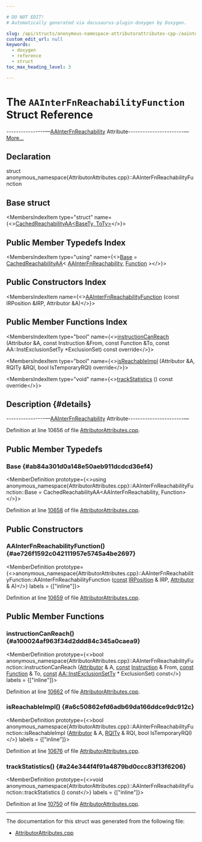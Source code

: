 ```yaml
---

# DO NOT EDIT!
# Automatically generated via docusaurus-plugin-doxygen by Doxygen.

slug: /api/structs/anonymous-namespace-attributorattributes-cpp-/aainterfnreachabilityfunction
custom_edit_url: null
keywords:
  - doxygen
  - reference
  - struct
toc_max_heading_level: 3

---
```





# The `AAInterFnReachabilityFunction` Struct Reference

<DoxygenPage pluginConfig={pluginConfig}>

----------------—<a href="/docs/api/structs/llvm/aainterfnreachability">AAInterFnReachability</a> Attribute-----------------------— <a href="#details">More...</a>

## Declaration

<CodeBlock>struct anonymous_namespace{AttributorAttributes.cpp}::AAInterFnReachabilityFunction</CodeBlock>

## Base struct

<MembersIndex>

<MembersIndexItem
  type="struct"
  name={<><a href="/docs/api/structs/anonymous-namespace-attributorattributes-cpp-/cachedreachabilityaa">CachedReachabilityAA&lt;BaseTy, ToTy&gt;</a></>}>
</MembersIndexItem>

</MembersIndex>

## Public Member Typedefs Index

<MembersIndex>

<MembersIndexItem
  type="using"
  name={<><a href="#ab84a301d0a148e50aeb911dcdcd36ef4">Base</a> = <a href="/docs/api/structs/anonymous-namespace-attributorattributes-cpp-/cachedreachabilityaa">CachedReachabilityAA</a>&lt; <a href="/docs/api/structs/llvm/aainterfnreachability">AAInterFnReachability</a>, <a href="/docs/api/classes/llvm/function">Function</a> &gt;</>}>
</MembersIndexItem>

</MembersIndex>

## Public Constructors Index

<MembersIndex>

<MembersIndexItem
  name={<><a href="#ae726f1592c042111957e5745a4be2697">AAInterFnReachabilityFunction</a> (const IRPosition &amp;IRP, Attributor &amp;A)</>}>
</MembersIndexItem>

</MembersIndex>

## Public Member Functions Index

<MembersIndex>

<MembersIndexItem
  type="bool"
  name={<><a href="#a100024af963f34d2ddd84c345a0caea9">instructionCanReach</a> (Attributor &amp;A, const Instruction &amp;From, const Function &amp;To, const AA::InstExclusionSetTy &#42;ExclusionSet) const override</>}>
</MembersIndexItem>

<MembersIndexItem
  type="bool"
  name={<><a href="#a6c50862efd6adb69da166ddce9dc912c">isReachableImpl</a> (Attributor &amp;A, RQITy &amp;RQI, bool IsTemporaryRQI) override</>}>
</MembersIndexItem>

<MembersIndexItem
  type="void"
  name={<><a href="#a24e344f4f91a4879bd0ccc83f13f6206">trackStatistics</a> () const override</>}>
</MembersIndexItem>

</MembersIndex>

## Description {#details}

----------------—<a href="/docs/api/structs/llvm/aainterfnreachability">AAInterFnReachability</a> Attribute-----------------------—

Definition at line 10656 of file <a href="/docs/api/files/lib/lib/transforms/lib/transforms/ipo/attributorattributes-cpp">AttributorAttributes.cpp</a>.

<SectionDefinition>

## Public Member Typedefs

### Base {#ab84a301d0a148e50aeb911dcdcd36ef4}

<MemberDefinition
  prototype={<>using anonymous&#95;namespace&#123;AttributorAttributes.cpp&#125;::AAInterFnReachabilityFunction::Base =  CachedReachabilityAA&lt;AAInterFnReachability, Function&gt;</>}>

Definition at line <a href="/docs/api/files/lib/lib/transforms/lib/transforms/ipo/attributorattributes-cpp/#l10658">10658</a> of file <a href="/docs/api/files/lib/lib/transforms/lib/transforms/ipo/attributorattributes-cpp">AttributorAttributes.cpp</a>.
</MemberDefinition>

</SectionDefinition>

<SectionDefinition>

## Public Constructors

### AAInterFnReachabilityFunction() {#ae726f1592c042111957e5745a4be2697}

<MemberDefinition
  prototype={<>anonymous&#95;namespace&#123;AttributorAttributes.cpp&#125;::AAInterFnReachabilityFunction::AAInterFnReachabilityFunction (<a href="/docs/api/files/lib/lib/target/lib/target/aarch64/aarch64promoteconstant-cpp/#a90f8350fecae261c25be85d38b451bff">const</a> <a href="/docs/api/structs/llvm/irposition">IRPosition</a> &amp; IRP, <a href="/docs/api/structs/llvm/attributor">Attributor</a> &amp; A)</>}
  labels = {["inline"]}>

Definition at line <a href="/docs/api/files/lib/lib/transforms/lib/transforms/ipo/attributorattributes-cpp/#l10659">10659</a> of file <a href="/docs/api/files/lib/lib/transforms/lib/transforms/ipo/attributorattributes-cpp">AttributorAttributes.cpp</a>.
</MemberDefinition>

</SectionDefinition>

<SectionDefinition>

## Public Member Functions

### instructionCanReach() {#a100024af963f34d2ddd84c345a0caea9}

<MemberDefinition
  prototype={<>bool anonymous&#95;namespace&#123;AttributorAttributes.cpp&#125;::AAInterFnReachabilityFunction::instructionCanReach (<a href="/docs/api/structs/llvm/attributor">Attributor</a> &amp; A, <a href="/docs/api/files/lib/lib/target/lib/target/aarch64/aarch64promoteconstant-cpp/#a90f8350fecae261c25be85d38b451bff">const</a> <a href="/docs/api/classes/llvm/instruction">Instruction</a> &amp; From, <a href="/docs/api/files/lib/lib/target/lib/target/aarch64/aarch64promoteconstant-cpp/#a90f8350fecae261c25be85d38b451bff">const</a> <a href="/docs/api/classes/llvm/function">Function</a> &amp; To, <a href="/docs/api/files/lib/lib/target/lib/target/aarch64/aarch64promoteconstant-cpp/#a90f8350fecae261c25be85d38b451bff">const</a> <a href="/docs/api/namespaces/llvm/aa/#ab7dc88f593d600ddcfe97fcbd6f15e43">AA::InstExclusionSetTy</a> &#42; ExclusionSet) const</>}
  labels = {["inline"]}>

Definition at line <a href="/docs/api/files/lib/lib/transforms/lib/transforms/ipo/attributorattributes-cpp/#l10662">10662</a> of file <a href="/docs/api/files/lib/lib/transforms/lib/transforms/ipo/attributorattributes-cpp">AttributorAttributes.cpp</a>.
</MemberDefinition>

### isReachableImpl() {#a6c50862efd6adb69da166ddce9dc912c}

<MemberDefinition
  prototype={<>bool anonymous&#95;namespace&#123;AttributorAttributes.cpp&#125;::AAInterFnReachabilityFunction::isReachableImpl (<a href="/docs/api/structs/llvm/attributor">Attributor</a> &amp; A, <a href="/docs/api/structs/anonymous-namespace-attributorattributes-cpp-/cachedreachabilityaa/#ad1eb46d4088a7ee8f8d778fe77443eaa">RQITy</a> &amp; RQI, bool IsTemporaryRQI)</>}
  labels = {["inline"]}>

Definition at line <a href="/docs/api/files/lib/lib/transforms/lib/transforms/ipo/attributorattributes-cpp/#l10676">10676</a> of file <a href="/docs/api/files/lib/lib/transforms/lib/transforms/ipo/attributorattributes-cpp">AttributorAttributes.cpp</a>.
</MemberDefinition>

### trackStatistics() {#a24e344f4f91a4879bd0ccc83f13f6206}

<MemberDefinition
  prototype={<>void anonymous&#95;namespace&#123;AttributorAttributes.cpp&#125;::AAInterFnReachabilityFunction::trackStatistics () const</>}
  labels = {["inline"]}>

Definition at line <a href="/docs/api/files/lib/lib/transforms/lib/transforms/ipo/attributorattributes-cpp/#l10750">10750</a> of file <a href="/docs/api/files/lib/lib/transforms/lib/transforms/ipo/attributorattributes-cpp">AttributorAttributes.cpp</a>.
</MemberDefinition>

</SectionDefinition>

<hr/>

The documentation for this struct was generated from the following file:

<ul>
<li><a href="/docs/api/files/lib/lib/transforms/lib/transforms/ipo/attributorattributes-cpp">AttributorAttributes.cpp</a></li>
</ul>

</DoxygenPage>
